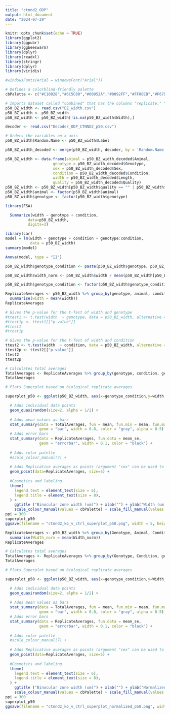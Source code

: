 ```yaml
---
title: "ctnnd2_ODP"
output: html_document
date: "2024-07-29"
---
```


```r
knitr::opts_chunk$set(echo = TRUE)
library(ggplot2)
library(ggpubr)
library(ggbeeswarm)
library(dplyr)
library(readxl)
library(stringr)
library(dplyr)
library(viridis)

#windowsFonts(Arial = windowsFont("Arial"))

# Defines a colorblind-friendly palette
cbPalette <- c("#C10028","#6C5C00","#00952A","#0092FF","#FF00EB","#F67D00","#27CC00","#00E9FB","#F2BAFF","#FFDEE5")

# Imports dataset called "combined" that has the columns "replicate," "variable," and "value"
p50_BZ_width <- read.csv("BZ_width.csv")
p50_BZ_width <- p50_BZ_width
p50_BZ_width <- p50_BZ_width[!is.na(p50_BZ_width$Width),]

decoder <- read.csv("Decoder_ODP_CTNND2_p50.csv")

```

```r
# Orders the variables on x-axis
p50_BZ_width$Random.Name <- p50_BZ_width$Label

p50_BZ_width_decoded <- merge(p50_BZ_width, decoder, by = 'Random.Name')

p50_BZ_width <- data.frame(animal = p50_BZ_width_decoded$Animal,
                     genotype = p50_BZ_width_decoded$Genotype,
                     sex = p50_BZ_width_decoded$Sex,
                     condition = p50_BZ_width_decoded$Condition,
                     width = p50_BZ_width_decoded$Length, 
                     quality = p50_BZ_width_decoded$Quality)
p50_BZ_width <- p50_BZ_width[p50_BZ_width$quality == "" | p50_BZ_width$quality == "ok",]
p50_BZ_width$animal <- factor(p50_BZ_width$animal)
p50_BZ_width$genotype <- factor(p50_BZ_width$genotype)
```

```r
library(FSA)

  Summarize(width ~ genotype + condition,
          data=p50_BZ_width,
          digits=3)
```

```r
library(car)
model = lm(width ~ genotype + condition + genotype:condition,
           data = p50_BZ_width)
summary(model)

Anova(model, type = "II")
```

```r
p50_BZ_width$genotype_condition <- paste(p50_BZ_width$genotype, p50_BZ_width$condition)

p50_BZ_width$width_norm <- p50_BZ_width$width / mean(p50_BZ_width[p50_BZ_width$genotype_condition == "HET NR",]$width)

p50_BZ_width$genotype_condition <- factor(p50_BZ_width$genotype_condition, levels = c("WT NR", "WT MD", "HET NR", "HET MD", "KO NR", "KO MD"))

ReplicateAverages <- p50_BZ_width %>% group_by(genotype, animal, condition, genotype_condition) %>%
  summarise(width = mean(width))
ReplicateAverages

# Gives the p-value for the t-Test of width and genotype
#ttest1 <- t.test(width  ~ genotype, data = p50_BZ_width, alternative = "two.sided", var.equal = TRUE, conf.level = 0.95)
#ttest1p <- ttest1[["p.value"]]
#ttest1
#ttest1p

# Gives the p-value for the t-Test of width and condition
ttest2 <- t.test(width  ~ condition, data = p50_BZ_width, alternative = "two.sided", var.equal = TRUE, conf.level = 0.95)
ttest2p <- ttest2[["p.value"]]
ttest2
ttest2p

# Calculates total averages
TotalAverages <- ReplicateAverages %>% group_by(genotype, condition, genotype_condition) %>%  summarise(width = mean(width))
TotalAverages
```

```r
# Plots Superplot based on biological replicate averages

superplot_p50 <- ggplot(p50_BZ_width, aes(x=genotype_condition,y=width, color=factor(animal))) +

  # Adds individual data points
  geom_quasirandom(size=2, alpha = 1/2) +
  
  # Adds mean values as bars
  stat_summary(data = TotalAverages, fun = mean, fun.min = mean, fun.max = mean,
               geom = "bar", width = 0.8, color = "gray", alpha = 0.5) +
  # Adds error bars
  stat_summary(data = ReplicateAverages, fun.data = mean_se,
               geom = "errorbar", width = 0.1, color = "black") +
          
  # Adds color palette
  #scale_colour_manual(7) +
  
  # Adds Replicative averages as points (argument "cex" can be used to spread the data points if the averages are close together)
  geom_point(data=ReplicateAverages, size=5) +
  
  #Cosmetics and labeling
  theme(
    legend.text = element_text(size = 6),
    legend.title = element_text(size = 8), 
  ) +
    ggtitle ("Binocular zone width (um)") + xlab("") + ylab("Width (um)") +
    scale_colour_manual(values = cbPalette) + scale_fill_manual(values = cbPalette)
ppi = 300
superplot_p50
ggsave(filename = "ctnnd2_ko_v_ctrl_superplot_p50.png", width = 5, height = 3)


```
```r
ReplicateAverages <- p50_BZ_width %>% group_by(Genotype, Animal, Condition, genotype_condition) %>%
  summarise(Width_norm = mean(Width_norm))
ReplicateAverages

# Calculates total averages
TotalAverages <- ReplicateAverages %>% group_by(Genotype, Condition, genotype_condition) %>%  summarise(Width_norm = mean(Width_norm))
TotalAverages
```

```r
# Plots Superplot based on biological replicate averages

superplot_p50 <- ggplot(p50_BZ_width, aes(x=genotype_condition,y=Width_norm,color=factor(Animal))) +

  # Adds individual data points
  geom_quasirandom(size=2, alpha = 1/2) +
  
  # Adds mean values as bars
  stat_summary(data = TotalAverages, fun = mean, fun.min = mean, fun.max = mean,
               geom = "bar", width = 0.8, color = "gray", alpha = 0.5) +
  # Adds error bars
  stat_summary(data = ReplicateAverages, fun.data = mean_se,
               geom = "errorbar", width = 0.1, color = "black") +
          
  # Adds color palette
  #scale_colour_manual(7) +
  
  # Adds Replicative averages as points (argument "cex" can be used to spread the data points if the averages are close together)
  geom_point(data=ReplicateAverages, size=5) +
  
  #Cosmetics and labeling
  theme(
    legend.text = element_text(size = 6),
    legend.title = element_text(size = 8), 
  ) +
    ggtitle ("Binocular zone width (um)") + xlab("") + ylab("Normalized width (um)") +
    scale_colour_manual(values = cbPalette) + scale_fill_manual(values = cbPalette)
ppi = 300
superplot_p50
ggsave(filename = "ctnnd2_ko_v_ctrl_superplot_normalized_p50.png", width = 5, height = 3)


```